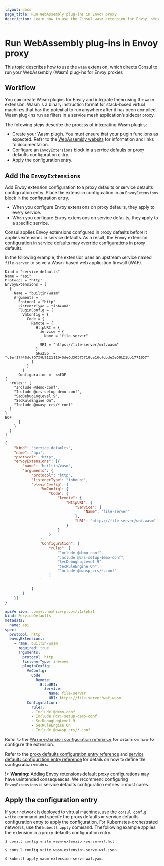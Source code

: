 ```yaml
---
layout: docs
page_title: Run WebAssembly plug-ins in Envoy proxy
description: Learn how to use the Consul wasm extension for Envoy, which directs Consul to run your WebAssembly (Wasm) plugins for Envoy proxies in your service mesh.
---
```



# Run WebAssembly plug-ins in Envoy proxy     

This topic describes how to use the `wasm` extension, which directs Consul to run your WebAssembly (Wasm) plug-ins for Envoy proxies. 

## Workflow

You can create Wasm plugins for Envoy and integrate them using the `wasm` extension. Wasm is a binary instruction format for stack-based virtual machines that has the potential to run anywhere after it has been compiled. Wasm plug-ins run as filters in a service mesh application's sidecar proxy.

The following steps describe the process of integrating Wasm plugins:

- Create your Wasm plugin. You must ensure that your plugin functions as expected. Refer to the [WebAssembly website](https://webassembly.org/) for information and links to documentation.
- Configure an `EnvoyExtensions` block in a service defaults or proxy defaults configuration entry. 
- Apply the configuration entry.

## Add the `EnvoyExtensions`

Add Envoy extension configuration to a proxy defaults or service defaults configuration entry. Place the extension configuration in an `EnvoyExtensions` block in the configuration entry.

- When you configure Envoy extensions on proxy defaults, they apply to every service.
- When you configure Envoy extensions on service defaults, they apply to a specific service.

Consul applies Envoy extensions configured in proxy defaults before it applies extensions in service defaults. As a result, the Envoy extension configuration in service defaults may override configurations in proxy defaults.

In the following example, the extension uses an upstream service named `file-server` to serve a Wasm-based web application firewall (WAF). 

<Tabs>
<Tab heading="HCL" group="hcl">
<CodeBlockConfig filename="wasm-extension-serve-waf.hcl">

```hcl
Kind = "service-defaults"
Name = "api"
Protocol = "http"
EnvoyExtensions = [
  {
    Name = "builtin/wasm"
    Arguments = {
      Protocol = "http"
      ListenerType = "inbound"
      PluginConfig = {
        VmConfig = {
          Code = {
            Remote = {
              HttpURI = {
                Service = {
                  Name = "file-server"
                }
                URI = "https://file-server/waf.wasm"
              }
              SHA256  = "c9ef17f48dcf0738b912111646de6d30575718ce16c0cbde3e38b21bb1771807"
            }
          }
        }
      Configuration =  <<EOF
{
  "rules": [
    "Include @demo-conf",
    "Include @crs-setup-demo-conf",
    "SecDebugLogLevel 9",
    "SecRuleEngine On",
    "Include @owasp_crs/*.conf"
  ]
}
EOF
      }
    }
  }
]
```
</CodeBlockConfig>
</Tab>
<Tab heading="JSON" group="json">
<CodeBlockConfig filename="wasm-extension-serve-waf.json">

```json
{
	"kind": "service-defaults",
	"name": "api",
	"protocol": "http",
	"envoyExtensions": [{
		"name": "builtin/wasm",
		"arguments": {
			"protocol": "http",
			"listenerType": "inbound",
			"pluginConfig": {
				"VmConfig": {
					"Code": {
						"Remote": {
							"HttpURI": {
								"Service": {
									"Name": "file-server"
								},
								"URI": "https://file-server/waf.wasm"
							}
						}
					}
				},
				"Configuration": {
					"rules": [
						"Include @demo-conf",
						"Include @crs-setup-demo-conf",
						"SecDebugLogLevel 9",
						"SecRuleEngine On",
						"Include @owasp_crs/*.conf"
					]
				}

			}
		}
	}]
}
```


</CodeBlockConfig>
</Tab>
<Tab heading="Kubernetes YAML" group="yaml">
<CodeBlockConfig filename="wasm-extension-serve-waf.yaml">

```yaml
apiVersion: consul.hashicorp.com/v1alpha1
kind: ServiceDefaults
metadata:
  name: api
spec:
  protocol: http
  envoyExtensions:
    - name: builtin/wasm
      required: true
      arguments:
        protocol: http
        listenerType: inbound
        pluginConfig:
          VmConfig:
            Code:
              Remote:
                HttpURI:
                  Service:
                    Name: file-server
                    URI: https://file-server/waf.wasm
          Configuration:
            rules:
            - Include @demo-conf
            - Include @crs-setup-demo-conf
            - SecDebugLogLevel 9
            - SecRuleEngine On
            - Include @owasp_crs/*.conf
```

</CodeBlockConfig>
</Tab>
</Tabs>


Refer to the [Wasm extension configuration reference](/consul/docs/connect/proxies/envoy-extensions/configuration/wasm) for details on how to configure the extension. 

Refer to the [proxy defaults configuration entry reference](/consul/docs/connect/config-entries/proxy-defaults) and [service defaults configuration entry reference](/consul/docs/connect/config-entries/service-defaults) for details on how to define the configuration entries. 

!> **Warning:** Adding Envoy extensions default proxy configurations may have unintended consequences. We recommend configuring `EnvoyExtensions` in service defaults configuration entries in most cases.

## Apply the configuration entry

If your network is deployed to virtual machines, use the `consul config write` command and specify the proxy defaults or service defaults configuration entry to apply the configuration. For Kubernetes-orchestrated networks, use the `kubectl apply` command. The following example applies the extension in a proxy defaults configuration entry.

<Tabs>
<Tab heading="HCL" group="hcl">

```shell-session
$ consul config write wasm-extension-serve-waf.hcl
```

</Tab>
<Tab heading="JSON" group="json">

```shell-session
$ consul config write wasm-extension-serve-waf.json
```

</Tab>
<Tab heading="Kubernetes" group="kubernetes">

```shell-session
$ kubectl apply wasm-extension-serve-waf.yaml
```

</Tab>
</Tabs>
